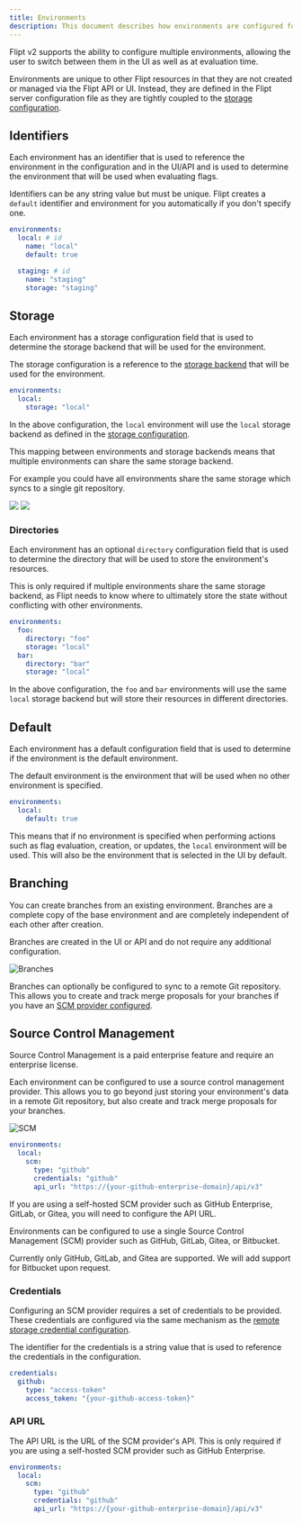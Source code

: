 ```yaml
---
title: Environments
description: This document describes how environments are configured for Flipt v2.
---
```


Flipt v2 supports the ability to configure multiple environments, allowing the user to switch between them in the UI as well as at evaluation time.

Environments are unique to other Flipt resources in that they are not created or managed via the Flipt API or UI. Instead, they are defined in the Flipt server configuration file as they are tightly coupled to the [storage configuration](/v2/configuration/storage).

## Identifiers

Each environment has an identifier that is used to reference the environment in the configuration and in the UI/API and is used to determine the environment that will be used when evaluating flags.

Identifiers can be any string value but must be unique. Flipt creates a `default` identifier and environment for you automatically if you don't specify one.

```yaml
environments:
  local: # id
    name: "local"
    default: true

  staging: # id
    name: "staging"
    storage: "staging"
```

## Storage

Each environment has a storage configuration field that is used to determine the storage backend that will be used for the environment.

The storage configuration is a reference to the [storage backend](/v2/configuration/storage) that will be used for the environment.

```yaml
environments:
  local:
    storage: "local"
```

In the above configuration, the `local` environment will use the `local` storage backend as defined in the [storage configuration](/v2/configuration/storage).

<Tip>
This mapping between environments and storage backends means that multiple environments can share the same storage backend.

For example you could have all environments share the same storage which syncs to a single git repository.

</Tip>

<img
  className="block dark:hidden"
  src="/v2/images/configuration/environments/storage-light.svg"
/>
<img
  className="hidden dark:block"
  src="/v2/images/configuration/environments/storage-dark.svg"
/>

### Directories

Each environment has an optional `directory` configuration field that is used to determine the directory that will be used to store the environment's resources.

This is only required if multiple environments share the same storage backend, as Flipt needs to know where to ultimately store the state without conflicting with other environments.

```yaml
environments:
  foo:
    directory: "foo"
    storage: "local"
  bar:
    directory: "bar"
    storage: "local"
```

In the above configuration, the `foo` and `bar` environments will use the same `local` storage backend but will store their resources in different directories.

## Default

Each environment has a default configuration field that is used to determine if the environment is the default environment.

The default environment is the environment that will be used when no other environment is specified.

```yaml
environments:
  local:
    default: true
```

This means that if no environment is specified when performing actions such as flag evaluation, creation, or updates, the `local` environment will be used. This will also be the environment that is selected in the UI by default.

## Branching

You can create branches from an existing environment. Branches are a complete copy of the base environment and are completely independent of each other after creation.

Branches are created in the UI or API and do not require any additional configuration.

![Branches](/v2/images/configuration/environments/branch.png)

Branches can optionally be configured to sync to a remote Git repository. This allows you to create and track merge proposals for your branches if you have an [SCM provider configured](#source-control-management).

## Source Control Management

<Note>
  Source Control Management is a paid enterprise feature and require an
  enterprise license.
</Note>

Each environment can be configured to use a source control management provider. This allows you to go beyond just storing your environment's data in a remote Git repository, but also create and track merge proposals for your branches.

![SCM](/v2/images/configuration/environments/merge_proposals.png)

```yaml
environments:
  local:
    scm:
      type: "github"
      credentials: "github"
      api_url: "https://{your-github-enterprise-domain}/api/v3"
```

<Tip>
  If you are using a self-hosted SCM provider such as GitHub Enterprise, GitLab,
  or Gitea, you will need to configure the API URL.
</Tip>

Environments can be configured to use a single Source Control Management (SCM) provider such as GitHub, GitLab, Gitea, or Bitbucket.

<Info>
  Currently only GitHub, GitLab, and Gitea are supported. We will add support
  for Bitbucket upon request.
</Info>

### Credentials

Configuring an SCM provider requires a set of credentials to be provided. These credentials are configured via the same mechanism as the [remote storage credential configuration](/v2/configuration/storage#credentials).

The identifier for the credentials is a string value that is used to reference the credentials in the configuration.

```yaml
credentials:
  github:
    type: "access-token"
    access_token: "{your-github-access-token}"
```

### API URL

The API URL is the URL of the SCM provider's API. This is only required if you are using a self-hosted SCM provider such as GitHub Enterprise.

```yaml
environments:
  local:
    scm:
      type: "github"
      credentials: "github"
      api_url: "https://{your-github-enterprise-domain}/api/v3"
```
